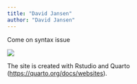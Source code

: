 ---
title: "David Jansen"
author: "David Jansen"
---

Come on syntax issue

![](../images/sunset.jpg)




The site is created with Rstudio and Quarto (<https://quarto.org/docs/websites>).
